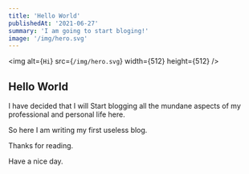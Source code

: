 ```yaml
---
title: 'Hello World'
publishedAt: '2021-06-27'
summary: 'I am going to start bloging!'
image: '/img/hero.svg'
---
```


<img
  alt={`Hi`}
  src={`/img/hero.svg`}
  width={512}
  height={512}
/>

## Hello World

I have decided that I will Start blogging all the mundane aspects of my professional and personal life here. 

So here I am writing my first useless blog.

Thanks for reading.

Have a nice day.

